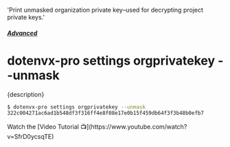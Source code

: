   'Print unmasked organization private key–used for decrypting project private keys.'

##### [Advanced](/docs/pro#advanced)
# dotenvx-pro settings orgprivatekey --unmask

<p className="lead">{description}</p>

```sh
$ dotenvx-pro settings orgprivatekey --unmask
322c004271ac6ad1b548df3f316ff4e8f08e17e0b15f459db64f3f3b48b0efb7
```

<Note>
Watch the [Video Tutorial 📺](https://www.youtube.com/watch?v=SfrD0ycsqTE)
</Note>

